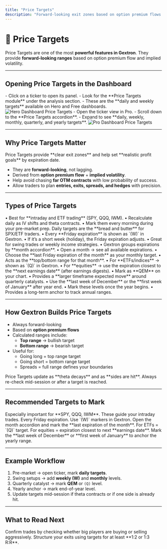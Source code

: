```yaml
---
title: "Price Targets"
description: "Forward-looking exit zones based on option premium flows."
---
```


# 🎯 Price Targets

Price Targets are one of the most **powerful features in Gextron**. They provide **forward-looking ranges** based on option premium flow and implied volatility.  

---

## Opening Price Targets in the Dashboard

<Tabs>
  <Tab title="Hero / Normal Dashboard">
    - Click on a ticker to open its panel.  
    - Look for the **Price Targets module** under the analysis section.  
    - These are the **daily and weekly targets** available on Hero and Free dashboards.  
    <img src="https://alfatoro.com/wp-content/uploads/2025/09/hero-dashboard-price-target.png" alt="Hero Dashboard Price Targets" />
  </Tab>

  <Tab title="Pro Dashboard">
    - Open the ticker view in Pro.  
    - Scroll down to the **Price Targets accordion**.  
    - Expand to see **daily, weekly, monthly, quarterly, and yearly targets**.  
    <img src="https://alfatoro.com/wp-content/uploads/2025/09/pro-dashboard-price-target.png" alt="Pro Dashboard Price Targets" />
  </Tab>
</Tabs>

---

## Why Price Targets Matter

<Callout type="info">
Price Targets provide **clear exit zones** and help set **realistic profit goals** by expiration date.
</Callout>

- They are **forward-looking**, not lagging.  
- Derived from **option premium flow** + **implied volatility**.  
- Help avoid chasing **far OTM contracts** with low probability of success.  
- Allow traders to plan **entries, exits, spreads, and hedges** with precision.  

---

## Types of Price Targets

<AccordionGroup>
  <Accordion title="Daily Targets">
    • Best for **intraday and ETF trading** (SPY, QQQ, IWM).  
    • Recalculate daily as IV shifts and theta contracts.  
    • Mark them every morning during your pre-market prep.  
    <Callout type="tip">
      Daily targets are the **bread and butter** for SPX/ETF traders.
    </Callout>
  </Accordion>

  <Accordion title="Weekly Targets (W)">
    • Every **Friday expiration** is shown as `(W)` in Gextron.  
    • If it’s a short week (holiday), the Friday expiration adjusts.  
    • Great for swing trades or weekly income strategies.  
  </Accordion>

  <Accordion title="Monthly Targets">
    • Gextron groups expirations by **month accordion**.  
    • Open a month → see all available expirations.  
    • Choose the **last Friday expiration of the month** as your monthly target.  
    • Acts as the **top/bottom range for that month**.  
  </Accordion>

  <Accordion title="Quarterly Expected Moves (Q / QEM)">
    • For **ETFs/indices** → shown as `(Q)` in Gextron.  
    • For **equities** → use the expiration closest to the **next earnings date** (after earnings digests).  
    • Mark as **QEM** on your chart.  
    • Provides a **larger timeframe expected move** around quarterly catalysts.  
  </Accordion>

  <Accordion title="Yearly Targets">
    • Use the **last week of December** or the **first week of January** after year end.  
    • Mark these levels once the year begins.  
    • Provides a long-term anchor to track annual ranges.  
  </Accordion>
</AccordionGroup>

---

## How Gextron Builds Price Targets

- Always forward-looking  
- Based on **option premium flows**  
- Calculated ranges include:  
  - **Top range** → bullish target  
  - **Bottom range** → bearish target  
- Useful for:  
  - Going long = top range target  
  - Going short = bottom range target  
  - Spreads = full range defines your boundaries  

<Callout type="success">
Price Targets update as **theta decays** and as **sides are hit**. Always re-check mid-session or after a target is reached.
</Callout>

---

## Recommended Targets to Mark

<Steps>
  <Step title="Mark Daily Targets">
    Especially important for **SPY, QQQ, IWM**. These guide your intraday trades.
  </Step>
  <Step title="Add Weekly Targets">
    Every Friday expiration. Use `(W)` markers in Gextron.
  </Step>
  <Step title="Set Monthly Targets">
    Open the month accordion and mark the **last expiration of the month**.
  </Step>
  <Step title="Track Quarterly Expected Moves (Q / QEM)">
    For ETFs = `(Q)` target.  
    For equities = expiration closest to next **earnings date**.  
  </Step>
  <Step title="End-of-Year Target">
    Mark the **last week of December** or **first week of January** to anchor the yearly range.
  </Step>
</Steps>

---

## Example Workflow

1. Pre-market → open ticker, mark **daily targets**.  
2. Swing setups → add **weekly (W)** and **monthly** levels.  
3. Quarterly catalyst → mark **QEM** or `(Q)` level.  
4. Yearly anchor → mark end-of-year level.  
5. Update targets mid-session if theta contracts or if one side is already hit.  

---

## What to Read Next

<Columns cols={2}>
  <Card title="Option Flow" icon="arrows-left-right" href="/features/option-flow">
    Confirm trades by checking whether big players are buying or selling aggressively.
  </Card>
  <Card title="Risk & Reward" icon="scale-balanced" href="/trading/risk-reward">
    Structure your exits using targets for at least **1:2 or 1:3 R:R**.
  </Card>
</Columns>
